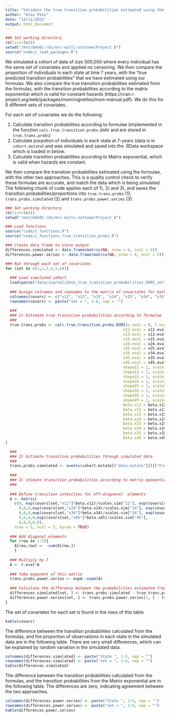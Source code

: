 ```yaml
---
title: "Validate the true transition probabilities estimated using the formulas"
author: "Alex Pate"
date: "14/11/2022"
output: html_document
---
```


```r
### Set working directory
rm(list=ls())
setwd("/mnt/bmh01-rds/mrc-multi-outcome/Project_6")
source("code/z_load_packages.R")
```

We simulated a cohort of data of size 500,000 where every individual has the same set of covariates and applied no censoring. We then compare the proportion of individuals in each state at time 7 years, with the "true predicted transition probabilities" that we have estimated using our formulas. We also compare the true transition probabilities estimated from the formulas, with the transition probabilities according to the matrix exponential which is valid for constant hazards (https://cran.r-project.org/web/packages/msm/vignettes/msm-manual.pdf). We do this for 6 different sets of covariates. 

For each set of covariates we do the following:

1) Calculate transition probabilities according to formulae (implemented in the function `calc.true.transition.probs.DGM1` and are stored in `true.trans.probs`)
2) Calculate porpotion of individuals in each state at 7-years (data is in `cohort.mstate`) and was simulated and saved into the .RData workspace which is loaded in below.
3) Calculate transition probabilities according to Matrix exponential, which is valid when hazards are constant.

We then compare the transition probabilities estimated using the formulae, with the other two approaches. This is a quality control check to verify these formulae are accurate, and match the data which is being simulated. The following chunk of code applies each of 1), 2) and 3), and saves the transition probabilities/proportions into `true.trans.probs` (1), `trans.probs.simulated` (2) and `trans.probs.power.series` (3).

```r
### Set working directory
rm(list=ls())
setwd("/mnt/bmh01-rds/mrc-multi-outcome/Project_6")

### Load functions
source("code/z_functions.R")
source("code/z_functions_true_transition_probs.R")

### Create data frame to store output
differences.simulated <- data.frame(matrix(NA, nrow = 6, ncol = 5))
differences.power.series <- data.frame(matrix(NA, nrow = 6, ncol = 5))

### Run through each set of covariates 
for (set in c(1,2,3,4,5,6)){
  
  ### Load simulated cohort
  load(paste("data/sim/validate_true_transition_probabilities_DGM1_set", set, ".RData", sep = ""))
  
  ### Assign colnames and rownames to the matrix of covariates for each scenario
  colnames(covars) <- c("x12", "x13", "x15", "x24", "x25", "x34", "x35", "x45")
  rownames(covars) <- paste("set = ", 1:6, sep = "")
  
  ###
  ### 1) Estimate true transition probabilities according to formulae
  ###
  true.trans.probs <- calc.true.transition.probs.DGM1(u.eval = 0, t.eval = round(7*365.25), 
                                                    x12.eval = x12.eval, 
                                                    x13.eval = x13.eval, 
                                                    x15.eval = x15.eval, 
                                                    x24.eval = x24.eval, 
                                                    x25.eval = x25.eval, 
                                                    x34.eval = x34.eval, 
                                                    x35.eval = x35.eval, 
                                                    x45.eval = x45.eval, 
                                                    shape12 = 1, scale12 = scales.sim["12"], #shape and scale for weibull baseline hazard for transition 1 -> 2
                                                    shape13 = 1, scale13 = scales.sim["13"], #shape and scale for weibull baseline hazard for transition 1 -> 3
                                                    shape15 = 1, scale15 = scales.sim["15"], #shape and scale for weibull baseline hazard for transition 1 -> 5
                                                    shape24 = 1, scale24 = scales.sim["24"], #shape and scale for weibull baseline hazard for transition 2 -> 4
                                                    shape25 = 1, scale25 = scales.sim["25"], #shape and scale for weibull baseline hazard for transition 2 -> 5
                                                    shape34 = 1, scale34 = scales.sim["34"], #shape and scale for weibull baseline hazard for transition 3 -> 4
                                                    shape35 = 1, scale35 = scales.sim["35"], #shape and scale for weibull baseline hazard for transition 3 -> 5
                                                    shape45 = 1, scale45 = scales.sim["45"], #shape and scale for weibull baseline hazard for transition 3 -> 5
                                                    beta.x12 = beta.x12, #covariate effects for transiion 12
                                                    beta.x13 = beta.x13, #covariate effects for transiion 13
                                                    beta.x15 = beta.x15, #covariate effects for transiion 15
                                                    beta.x24 = beta.x24, #covariate effects for transiion 24
                                                    beta.x25 = beta.x25, #covariate effects for transiion 25
                                                    beta.x34 = beta.x34, #covariate effects for transiion 34
                                                    beta.x35 = beta.x35, #covariate effects for transiion 35
                                                    beta.x45 = beta.x45 #covariate effects for transiion 45
)

  ###
  ### 2) Estimate transition probabilities through simulated data
  ###
  trans.probs.simulated <- events(cohort.mstate[["data.mstate"]])[["Frequencies"]][,"no event"]/n.cohort
  
  ###
  ### 3) stimate transition probabilities according to matrix eponential and power series
  ###
  
  ### Define transition intesities for off-diagnonal  elements
  A <- matrix(
    c(0, exp(covars[set,"x12"]*beta.x12)/scales.sim["12"], exp(covars[set,"x13"]*beta.x13)/scales.sim["13"], 0, exp(covars[set,"x15"]*beta.x15)/scales.sim["15"],
      0,0,0,exp(covars[set,"x24"]*beta.x24)/scales.sim["24"], exp(covars[set,"x25"]*beta.x25)/scales.sim["25"], 
      0,0,0,exp(covars[set,"x34"]*beta.x34)/scales.sim["34"], exp(covars[set,"x35"]*beta.x35)/scales.sim["35"],
      0,0,0,0,exp(covars[set,"x45"]*beta.x45)/scales.sim["45"],
      0,0,0,0,0), 
    nrow = 5, ncol = 5, byrow = TRUE)
  
  ### Add diagonal elements
  for (row in 1:5){
    A[row,row] <- -sum(A[row,])
    }
  
  ### Multiply by 7
  A <- t.eval*A
  
  ### Take exponent of this matrix
  trans.probs.power.series <- expm::expm(A)
  
  ### Calculate the difference between the probabilities estimated from the formulae, with the simulated data probabilities and the powe rseries probabilities
  differences.simulated[set, ] <- trans.probs.simulated - true.trans.probs
  differences.power.series[set, ] <- trans.probs.power.series[1, ] - true.trans.probs
}
```

The set of covariates for each set is found in the rows of this table

```r
kable(covars)
```

The difference between the transition probabilities calculated from the formulas, and the proportion of observations in each state in the simulated data are in the following table. There are very small differences, which can be explained by random variation in the simulated data.

```r
colnames(differences.simulated) <- paste("State ", 1:5, sep = "")
rownames(differences.simulated) <- paste("set = ", 1:6, sep = "")
kable(differences.simulated)
```

The difference between the transition probabilities calculated from the formulas, and the transition probabilities from the Matrix exponential are in the following table. The differences are zero, indicating agreement between the two approaches.

```r
colnames(differences.power.series) <- paste("State ", 1:5, sep = "")
rownames(differences.power.series) <- paste("set = ", 1:6, sep = "")
kable(differences.power.series)
```
